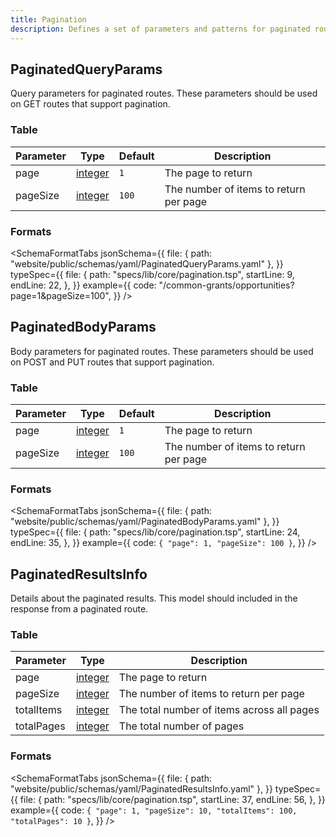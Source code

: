 ```yaml
---
title: Pagination
description: Defines a set of parameters and patterns for paginated routes
---
```



## PaginatedQueryParams

Query parameters for paginated routes. These parameters should be used on GET routes that support pagination.

### Table

| Parameter | Type                                       | Default | Description                            |
| --------- | ------------------------------------------ | ------- | -------------------------------------- |
| page      | [integer](/protocol/types/numeric#integer) | `1`     | The page to return                     |
| pageSize  | [integer](/protocol/types/numeric#integer) | `100`   | The number of items to return per page |

### Formats

<SchemaFormatTabs
  jsonSchema={{
    file: { path: "website/public/schemas/yaml/PaginatedQueryParams.yaml" },
  }}
  typeSpec={{
    file: {
      path: "specs/lib/core/pagination.tsp",
      startLine: 9,
      endLine: 22,
    },
  }}
  example={{
    code: "/common-grants/opportunities?page=1&pageSize=100",
  }}
/>

## PaginatedBodyParams

Body parameters for paginated routes. These parameters should be used on POST and PUT routes that support pagination.

### Table

| Parameter | Type                                       | Default | Description                            |
| --------- | ------------------------------------------ | ------- | -------------------------------------- |
| page      | [integer](/protocol/types/numeric#integer) | `1`     | The page to return                     |
| pageSize  | [integer](/protocol/types/numeric#integer) | `100`   | The number of items to return per page |

### Formats

<SchemaFormatTabs
  jsonSchema={{
    file: { path: "website/public/schemas/yaml/PaginatedBodyParams.yaml" },
  }}
  typeSpec={{
    file: {
      path: "specs/lib/core/pagination.tsp",
      startLine: 24,
      endLine: 35,
    },
  }}
  example={{
    code: `
  {
    "page": 1,
    "pageSize": 100
  }
  `,
  }}
/>

## PaginatedResultsInfo

Details about the paginated results. This model should included in the response from a paginated route.

### Table

| Parameter  | Type                                       | Description                                |
| ---------- | ------------------------------------------ | ------------------------------------------ |
| page       | [integer](/protocol/types/numeric#integer) | The page to return                         |
| pageSize   | [integer](/protocol/types/numeric#integer) | The number of items to return per page     |
| totalItems | [integer](/protocol/types/numeric#integer) | The total number of items across all pages |
| totalPages | [integer](/protocol/types/numeric#integer) | The total number of pages                  |

### Formats

<SchemaFormatTabs
  jsonSchema={{
    file: { path: "website/public/schemas/yaml/PaginatedResultsInfo.yaml" },
  }}
  typeSpec={{
    file: {
      path: "specs/lib/core/pagination.tsp",
      startLine: 37,
      endLine: 56,
    },
  }}
  example={{
    code: `
  {
    "page": 1,
    "pageSize": 10,
    "totalItems": 100,
    "totalPages": 10
  }
  `,
  }}
/>

